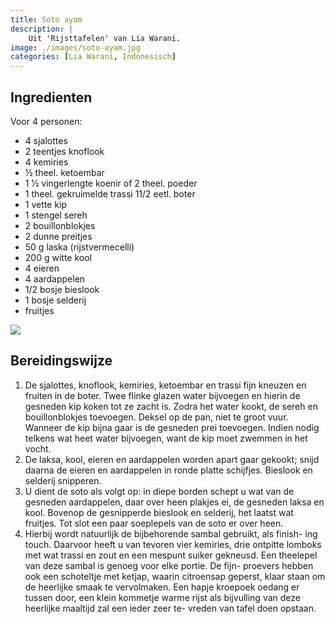 ```yaml
---
title: Soto ayam
description: |
    Uit 'Rijsttafelen' van Lia Warani.
image: ./images/soto-ayam.jpg
categories: [Lia Warani, Indonesisch]
---
```


:::{.grid}
:::{.g-col-6}

## Ingredienten
Voor 4 personen:

- 4 sjalottes 
- 2 teentjes knoflook
- 4 kemiries 
- 1⁄2 theel. ketoembar 
- 1 1⁄2 vingerlengte koenir of 2 theel. poeder 
- 1 theel. gekruimelde trassi 11/2 eetl. boter 
- 1 vette kip 
- 1 stengel sereh 
- 2 bouillonblokjes
- 2 dunne preitjes
- 50 g laska (rijstvermecelli)
- 200 g witte kool
- 4 eieren 
- 4 aardappelen
- 1/2 bosje bieslook
- 1 bosje selderij
- fruitjes 

:::
:::{.g-col-6}
![](./images/soto-ayam.jpg)
:::
:::

## Bereidingswijze

1. De sjalottes, knoflook, kemiries, ketoembar en trassi fijn kneuzen en fruiten in de boter. Twee flinke glazen water bijvoegen en hierin de gesneden kip koken tot ze zacht is. Zodra het water kookt, de sereh en bouillonblokjes toevoegen. Deksel op de pan, niet te groot vuur. Wanneer de kip bijna gaar is de gesneden prei toevoegen. Indien nodig telkens wat heet water bijvoegen, want de kip moet zwemmen in het vocht.
1. De laksa, kool, eieren en aardappelen worden apart gaar gekookt; snijd daarna de eieren en aardappelen in ronde platte schijfjes. Bieslook en selderij snipperen.
1. U dient de soto als volgt op: in diepe borden schept u wat van de gesneden aardappelen, daar over heen plakjes ei, de gesneden laksa en kool. Bovenop de gesnipperde bieslook en selderij, het laatst wat fruitjes. Tot slot een paar soeplepels van de soto er over heen.
1. Hierbij wordt natuurlijk de bijbehorende sambal gebruikt, als finish- ing touch. Daarvoor heeft u van tevoren vier kemiries, drie ontpitte lomboks met wat trassi en zout en een mespunt suiker gekneusd. Een theelepel van deze sambal is genoeg voor elke portie. De fijn- proevers hebben ook een schoteltje met ketjap, waarin citroensap geperst, klaar staan om de heerlijke smaak te vervolmaken. Een hapje kroepoek oedang er tussen door, een klein kommetje warme rijst als bijvulling van deze heerlijke maaltijd zal een ieder zeer te- vreden van tafel doen opstaan. 
